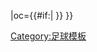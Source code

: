 {{fb team |t=-{zh-hk:圖盧茲;zh-hans:图卢兹;zh-tw:土魯斯;}- |tan=图卢兹足球俱乐部 |tc=FRA |abb={{#if:{{{abb|}}}|TFC{{0}}}} |oc={{#if:{{{oc|}}}|{{{oc}}} }} }}<!-- --><noinclude>[[Category:足球模板]]</noinclude>